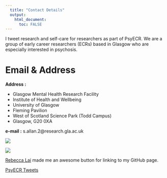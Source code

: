```yaml
---
  title: "Contact Details"
  output:
    html_document:
      toc: FALSE
---
```

<div id="psyecr">
<p>I tweet research and self-care for researchers as part of PsyECR. We are a group of early career researchers (ECRs) based in Glasgow who are especially interested in psychosis.</p>
</div>

# Email & Address

<div id="contact_box">
<div id ="deets">
<strong>Address :</strong>
<ul>
<li>Glasgow Mental Health Research Facility</li>
<li>Institute of Health and Wellbeing</li>
<li>University of Glasgow</li>
<li>Fleming Pavilion</li>
<li>West of Scotland Science Park (Todd Campus)</li>
<li>Glasgow, G20 0XA</li>
</ul>
<div id="psyecr">
<strong>e-mail :</strong> s.allan.2@research.gla.ac.uk
</div>
</div>
<div id="hwb">
<img src="images/hwb.jpg">
</div>
</div>


<a href="https://github.com/sallan2">
<img src="images/git_cat.png"
onmouseover="this.src='images/git_cat.png';"
onmouseout="this.src='images/git_cat_2.png';" />

<div id="psyecr">
<a href="https://rebeccajlai.github.io/mywebpage/index.html">Rebecca Lai</a> made me an awesome button for linking to my GitHub page.
</div>

<div id="psyecr_tweets"> <a class="twitter-timeline" 
href="https://twitter.com/PsyECR" 
data-chrome="nofooter"
data-link-color="#820bbb"
data-width="600"
data-height="600"
data-border-color="#ffffff">
PsyECR Tweets
</a> 
<script async src="https://platform.twitter.com/widgets.js" charset="utf-8"></script>
</div>

